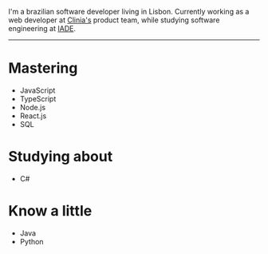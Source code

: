 I'm a brazilian software developer living in Lisbon. Currently working as a web developer at [Clinia's](https://clinia.io) product team, while studying software engineering at [IADE](https://www.iade.europeia.pt/).

---

# Mastering

- JavaScript
- TypeScript
- Node.js
- React.js
- SQL

# Studying about

- C#

# Know a little

- Java
- Python
